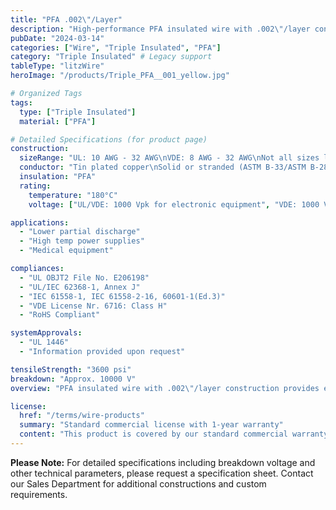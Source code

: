 ```yaml
---
title: "PFA .002\"/Layer"
description: "High-performance PFA insulated wire with .002\"/layer construction, engineered for lower partial discharge and high-temp power supply applications."
pubDate: "2024-03-14"
categories: ["Wire", "Triple Insulated", "PFA"]
category: "Triple Insulated" # Legacy support
tableType: "litzWire"
heroImage: "/products/Triple_PFA__001_yellow.jpg"

# Organized Tags
tags:
  type: ["Triple Insulated"]
  material: ["PFA"]

# Detailed Specifications (for product page)
construction:
  sizeRange: "UL: 10 AWG - 32 AWG\nVDE: 8 AWG - 32 AWG\nNot all sizes listed in chart"
  conductor: "Tin plated copper\nSolid or stranded (ASTM B-33/ASTM B-286)\nBare copper and other conductors available"
  insulation: "PFA"
  rating:
    temperature: "180°C"
    voltage: ["UL/VDE: 1000 Vpk for electronic equipment", "VDE: 1000 Vrms (IEC 61558-1, IEC 61558-2-16)", "VDE: 1000 Vpk for medical equipment", "VDE: 1000 Vpk for other certifications"]

applications:
  - "Lower partial discharge"
  - "High temp power supplies"
  - "Medical equipment"

compliances:
  - "UL OBJT2 File No. E206198"
  - "UL/IEC 62368-1, Annex J"
  - "IEC 61558-1, IEC 61558-2-16, 60601-1(Ed.3)"
  - "VDE License Nr. 6716: Class H"
  - "RoHS Compliant"

systemApprovals:
  - "UL 1446"
  - "Information provided upon request"

tensileStrength: "3600 psi"
breakdown: "Approx. 10000 V"
overview: "PFA insulated wire with .002\"/layer construction provides excellent chemical resistance and superior electrical properties. This triple-insulated wire is specifically engineered for applications requiring low partial discharge and high-temperature performance."

license:
  href: "/terms/wire-products"
  summary: "Standard commercial license with 1-year warranty"
  content: "This product is covered by our standard commercial warranty for a period of one year from the date of purchase. The warranty covers manufacturing defects and material failures under normal use conditions. Custom modifications or applications outside the specified parameters may void the warranty."
---
```



<TripleInsulatedTable client:load />

**Please Note:** For detailed specifications including breakdown voltage and other technical parameters, please request a specification sheet. Contact our Sales Department for additional constructions and custom requirements. 